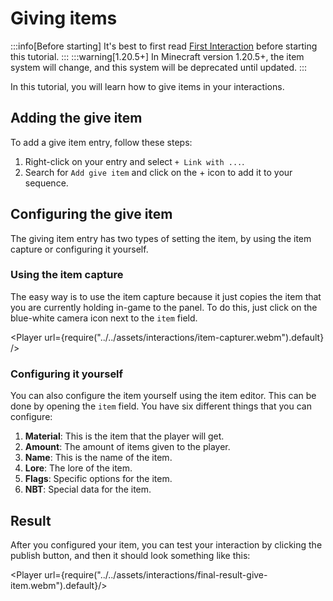 
# Giving items

:::info[Before starting]
It's best to first read [First Interaction](./index.mdx) before starting this tutorial.
:::
:::warning[1.20.5+]
In Minecraft version 1.20.5+, the item system will change, and this system will be deprecated until updated.
:::

In this tutorial, you will learn how to give items in your interactions.

## Adding the give item

To add a give item entry, follow these steps:

1. Right-click on your entry and select `+ Link with ...`.
2. Search for `Add give item` and click on the + icon to add it to your sequence.

<EntrySearch entryName='give_item' />

## Configuring the give item

The giving item entry has two types of setting the item, by using the item capture or configuring it yourself.

### Using the item capture

The easy way is to use the item capture because it just copies the item that you are currently holding in-game to the panel. To do this, just click on the blue-white camera icon next to the `item` field.

<Player url={require("../../assets/interactions/item-capturer.webm").default} />

### Configuring it yourself

You can also configure the item yourself using the item editor. This can be done by opening the `item` field. You have six different things that you can configure:

1. **Material**: This is the item that the player will get.
2. **Amount**: The amount of items given to the player.
3. **Name**: This is the name of the item.
4. **Lore**: The lore of the item.
5. **Flags**: Specific options for the item.
6. **NBT**: Special data for the item.

## Result

After you configured your item, you can test your interaction by clicking the publish button, and then it should look something like this:

<Player url={require("../../assets/interactions/final-result-give-item.webm").default}/>
